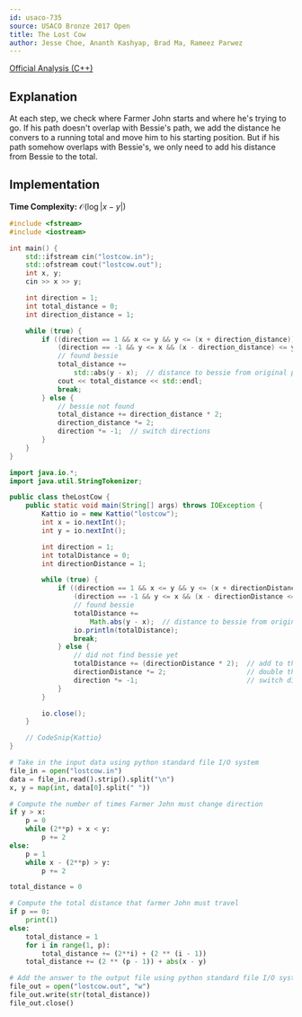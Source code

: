 ```yaml
---
id: usaco-735
source: USACO Bronze 2017 Open
title: The Lost Cow
author: Jesse Choe, Ananth Kashyap, Brad Ma, Rameez Parwez
---
```


[Official Analysis (C++)](http://www.usaco.org/current/data/sol_lostcow_bronze_open17.html)

## Explanation

At each step, we check where Farmer John starts and where he's trying to go. If his path doesn't overlap with
Bessie's path, we add the distance he convers to a running total and move him to his starting position.
But if his path somehow overlaps with Bessie's, we only need to add his distance from Bessie to the total.

## Implementation

**Time Complexity:** $\mathcal{O}(\log|x-y|)$

<LanguageSection>
<CPPSection>

```cpp
#include <fstream>
#include <iostream>

int main() {
	std::ifstream cin("lostcow.in");
	std::ofstream cout("lostcow.out");
	int x, y;
	cin >> x >> y;

	int direction = 1;
	int total_distance = 0;
	int direction_distance = 1;

	while (true) {
		if ((direction == 1 && x <= y && y <= (x + direction_distance)) ||
		    (direction == -1 && y <= x && (x - direction_distance) <= y)) {
			// found bessie
			total_distance +=
			    std::abs(y - x);  // distance to bessie from original position
			cout << total_distance << std::endl;
			break;
		} else {  
			// bessie not found
			total_distance += direction_distance * 2;
			direction_distance *= 2;
			direction *= -1;  // switch directions
		}
	}
}
```

</CPPSection>
<JavaSection>

```java
import java.io.*;
import java.util.StringTokenizer;

public class theLostCow {
	public static void main(String[] args) throws IOException {
		Kattio io = new Kattio("lostcow");
		int x = io.nextInt();
		int y = io.nextInt();

		int direction = 1;
		int totalDistance = 0;
		int directionDistance = 1;

		while (true) {
			if ((direction == 1 && x <= y && y <= (x + directionDistance)) ||
			    (direction == -1 && y <= x && (x - directionDistance <= y))) {
				// found bessie
				totalDistance +=
				    Math.abs(y - x);  // distance to bessie from original position
				io.println(totalDistance);
				break;
			} else {
				// did not find bessie yet                                       
				totalDistance += (directionDistance * 2);  // add to the distance count
				directionDistance *= 2;                    // double the distance
				direction *= -1;                           // switch directions
			}
		}

		io.close();
	}

	// CodeSnip{Kattio}
}
```

</JavaSection>
<PySection>

```py
# Take in the input data using python standard file I/O system
file_in = open("lostcow.in")
data = file_in.read().strip().split("\n")
x, y = map(int, data[0].split(" "))

# Compute the number of times Farmer John must change direction
if y > x:
	p = 0
	while (2**p) + x < y:
		p += 2
else:
	p = 1
	while x - (2**p) > y:
		p += 2

total_distance = 0

# Compute the total distance that farmer John must travel
if p == 0:
	print(1)
else:
	total_distance = 1
	for i in range(1, p):
		total_distance += (2**i) + (2 ** (i - 1))
	total_distance += (2 ** (p - 1)) + abs(x - y)

# Add the answer to the output file using python standard file I/O system
file_out = open("lostcow.out", "w")
file_out.write(str(total_distance))
file_out.close()
```

</PySection>
</LanguageSection>
